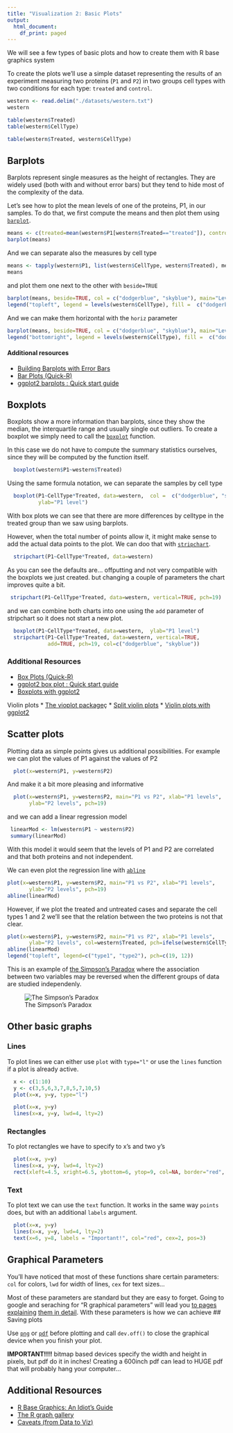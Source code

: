 ```yaml
---
title: "Visualization 2: Basic Plots"
output:
  html_document:
    df_print: paged
---
```


We will see a few types of basic plots and how to create them with R base
graphics system

To create the plots we'll use a simple dataset representing the results of
an experiment measuring two proteins (`P1` and `P2`) in two groups cell types
with two conditions for each type: `treated` and `control`.


```r

western <- read.delim("./datasets/western.txt")
western

```

```r
table(western$Treated)
table(western$CellType)

table(western$Treated, western$CellType)


```

## Barplots

  Barplots represent single measures as the height of rectangles. They are 
  widely used (both with and without error bars) but they tend to hide most
  of the complexity of the data.
  
  Let's see how to plot the mean levels of one of the proteins, P1, in our
  samples. To do that, we first compute the means and then plot them using 
  [`barplot`](https://www.rdocumentation.org/packages/graphics/versions/3.5.2/topics/barplot). 

```r
means <- c(treated=mean(western$P1[western$Treated=="treated"]), control=mean(western$P1[western$Treated=="control"]))
barplot(means)
```

And we can separate also the measures by cell type

```r

means <- tapply(western$P1, list(western$CellType, western$Treated), mean)
means
```

and plot them one next to the other with `beside=TRUE`

```r
barplot(means, beside=TRUE, col = c("dodgerblue", "skyblue"), main="Levels of P1")
legend("topleft", legend = levels(western$CellType), fill =  c("dodgerblue", "skyblue"))
```

And we can make them horizontal with the `horiz` parameter

```r
barplot(means, beside=TRUE, col = c("dodgerblue", "skyblue"), main="Levels of P1", horiz = TRUE)
legend("bottomright", legend = levels(western$CellType), fill =  c("dodgerblue", "skyblue"))
```

#### Additional resources

* [Building Barplots with Error Bars](https://datascienceplus.com/building-barplots-with-error-bars/)
* [Bar Plots (Quick-R)](https://www.statmethods.net/graphs/bar.html)
* [ggplot2 barplots : Quick start guide](http://www.sthda.com/english/wiki/ggplot2-barplots-quick-start-guide-r-software-and-data-visualization)


## Boxplots

  Boxplots show a more information than barplots, since they show the median, 
  the interquartile range and usually single out outliers. To create a 
  boxplot we simply need to call the [`boxplot`](https://www.rdocumentation.org/packages/graphics/versions/3.5.2/topics/boxplot)
  function.

  In this case we do not have to compute the summary statistics ourselves, since
  they will be computed by the function itself.

```r
  boxplot(western$P1~western$Treated)
```

Using the same formula notation, we can separate the samples by cell type

```r
  boxplot(P1~CellType*Treated, data=western,  col =  c("dodgerblue", "skyblue"),
          ylab="P1 level")
```

With box plots we can see that there are more differences by celltype in the 
treated group than we saw using barplots.

However, when the total number of points allow it, it might make sense to add
the actual data points to the plot. We can doo that with [`stripchart`](https://www.rdocumentation.org/packages/graphics/versions/3.5.2/topics/stripchart).

```r
  stripchart(P1~CellType*Treated, data=western)
```

As you can see the defaults are... offputting and not very compatible with the 
boxplots we just created. but changing a couple of parameters the chart improves
quite a bit.

```r
 stripchart(P1~CellType*Treated, data=western, vertical=TRUE, pch=19)
```

and we can combine both charts into one using the `add` parameter of stripchart
so it does not start a new plot.

```r
  boxplot(P1~CellType*Treated, data=western,  ylab="P1 level")
  stripchart(P1~CellType*Treated, data=western, vertical=TRUE,
             add=TRUE, pch=19, col=c("dodgerblue", "skyblue"))
```

### Additional Resources

* [Box Plots (Quick-R)](https://www.statmethods.net/graphs/boxplot.html)
* [ggplot2 box plot : Quick start guide](http://www.sthda.com/english/wiki/ggplot2-box-plot-quick-start-guide-r-software-and-data-visualization)
* [Boxplots with ggplot2](http://t-redactyl.io/blog/2016/04/creating-plots-in-r-using-ggplot2-part-10-boxplots.html)

Violin plots
* [The vioplot package](https://cran.r-project.org/web/packages/vioplot/index.html)ç
* [Split violin plots](https://cran.r-project.org/web/packages/vioplot/vignettes/violin_split.html)
* [Violin plots with ggplot2](http://www.sthda.com/english/wiki/ggplot2-violin-plot-quick-start-guide-r-software-and-data-visualization)

## Scatter plots

  Plotting data as simple points gives us additional possibilities. For example
  we can plot the values of P1 against the values of P2
  
```r
  plot(x=western$P1, y=western$P2)
```

And make it a bit more pleasing and informative

```r
  plot(x=western$P1, y=western$P2, main="P1 vs P2", xlab="P1 levels",
       ylab="P2 levels", pch=19)
```

and we can add a linear regression model

```r
 linearMod <- lm(western$P1 ~ western$P2)
 summary(linearMod) 
```

With this model it would seem that the levels of P1 and P2 are 
correlated and that both proteins and not independent.

We can even plot the regression line with [`abline`](https://www.rdocumentation.org/packages/graphics/versions/3.5.2/topics/abline)

```r
plot(x=western$P1, y=western$P2, main="P1 vs P2", xlab="P1 levels",
       ylab="P2 levels", pch=19)
abline(linearMod)
```

However, if we plot the treated and untreated cases and separate the cell types 
1 and 2 we'll see that the relation between the two proteins is not that clear.

```r
plot(x=western$P1, y=western$P2, main="P1 vs P2", xlab="P1 levels",
       ylab="P2 levels", col=western$Treated, pch=ifelse(western$CellType=="type1", 19, 12))
abline(linearMod)
legend("topleft", legend=c("type1", "type2"), pch=c(19, 12))
```

This is an example of [the Simpson's Paradox](https://en.wikipedia.org/wiki/Simpson%27s_paradox)
where the association between two variables may be reversed when the different
groups of data are studied independenly.

![The Simpson's Paradox](./images/simpsons-paradox.gif)


## Other basic graphs

### Lines

To plot lines we can either use `plot` with `type="l"` or use the `lines` 
function if a plot is already active.

```r
  x <- c(1:10)
  y <- c(3,5,6,3,7,8,5,7,10,5)
  plot(x=x, y=y, type="l")
```

  
```r
  plot(x=x, y=y)
  lines(x=x, y=y, lwd=4, lty=2)
```

### Rectangles

  To plot rectangles we have to specify to x's and two y's
  
```r
  plot(x=x, y=y)
  lines(x=x, y=y, lwd=4, lty=2)
  rect(xleft=4.5, xright=6.5, ybottom=6, ytop=9, col=NA, border="red", lwd=2)
```


### Text

  To plot text we can use the `text` function. It works in the same way `points`
  does, but with an additional `labels` argument.
  
```r
  plot(x=x, y=y)
  lines(x=x, y=y, lwd=4, lty=2)
  text(x=6, y=8, labels = "Important!", col="red", cex=2, pos=3)
```

## Graphical Parameters

You'll have noticed that most of these functions share certain parameters: `col`
for colors, `lwd` for width of lines, `cex` for text sizes...

Most of these parameters are standard but they are easy to forget. Going to
google and seraching for "R graphical parameters" will lead you [to pages 
explaining](http://www.sthda.com/english/wiki/graphical-parameters) [them in detail](https://stat.ethz.ch/R-manual/R-devel/library/graphics/html/par.html). With these parameters is how we can achieve 
## Saving plots

Use [`png`](https://www.rdocumentation.org/packages/grDevices/versions/3.4.1/topics/png)
or [`pdf`](https://www.rdocumentation.org/packages/grDevices/versions/3.5.2/topics/pdf) 
before plotting and call `dev.off()` to close the graphical device when you 
finish your plot.

**IMPORTANT!!!!** bitmap based devices specify the width and height in pixels,
but pdf do it in inches! Creating a 600inch pdf can lead to HUGE pdf that will 
probably hang your computer... 


## Additional Resources

* [R Base Graphics: An Idiot's Guide](https://rstudio-pubs-static.s3.amazonaws.com/7953_4e3efd5b9415444ca065b1167862c349.html)
* [The R graph gallery](https://www.r-graph-gallery.com/)
* [Caveats (from Data to Viz)](https://www.data-to-viz.com/caveats.html)